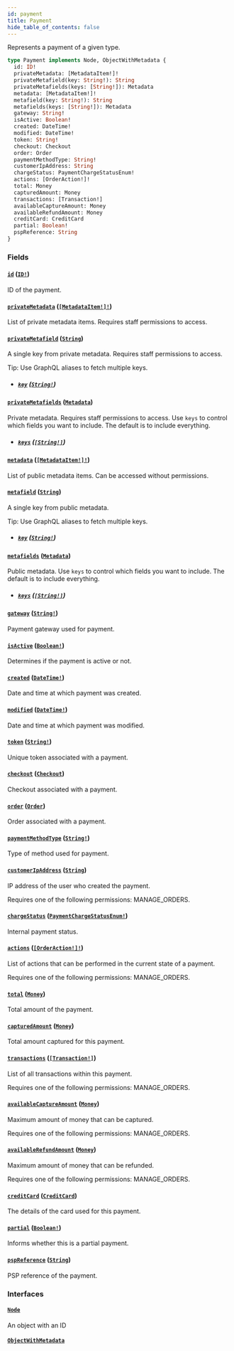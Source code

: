```yaml
---
id: payment
title: Payment
hide_table_of_contents: false
---
```


Represents a payment of a given type.

```graphql
type Payment implements Node, ObjectWithMetadata {
  id: ID!
  privateMetadata: [MetadataItem!]!
  privateMetafield(key: String!): String
  privateMetafields(keys: [String!]): Metadata
  metadata: [MetadataItem!]!
  metafield(key: String!): String
  metafields(keys: [String!]): Metadata
  gateway: String!
  isActive: Boolean!
  created: DateTime!
  modified: DateTime!
  token: String!
  checkout: Checkout
  order: Order
  paymentMethodType: String!
  customerIpAddress: String
  chargeStatus: PaymentChargeStatusEnum!
  actions: [OrderAction!]!
  total: Money
  capturedAmount: Money
  transactions: [Transaction!]
  availableCaptureAmount: Money
  availableRefundAmount: Money
  creditCard: CreditCard
  partial: Boolean!
  pspReference: String
}
```

### Fields

#### [`id`](#) ([`ID!`](../../../developer/api-reference/scalars/id))

ID of the payment.

#### [`privateMetadata`](#) ([`[MetadataItem!]!`](../../../developer/api-reference/objects/metadata-item))

List of private metadata items. Requires staff permissions to access.

#### [`privateMetafield`](#) ([`String`](../../../developer/api-reference/scalars/string))

A single key from private metadata. Requires staff permissions to access.

Tip: Use GraphQL aliases to fetch multiple keys.

- ##### [`key`](#) ([`String!`](../../../developer/api-reference/scalars/string))

#### [`privateMetafields`](#) ([`Metadata`](../../../developer/api-reference/scalars/metadata))

Private metadata. Requires staff permissions to access. Use `keys` to control which fields you want to include. The default is to include everything.

- ##### [`keys`](#) ([`[String!]`](../../../developer/api-reference/scalars/string))

#### [`metadata`](#) ([`[MetadataItem!]!`](../../../developer/api-reference/objects/metadata-item))

List of public metadata items. Can be accessed without permissions.

#### [`metafield`](#) ([`String`](../../../developer/api-reference/scalars/string))

A single key from public metadata.

Tip: Use GraphQL aliases to fetch multiple keys.

- ##### [`key`](#) ([`String!`](../../../developer/api-reference/scalars/string))

#### [`metafields`](#) ([`Metadata`](../../../developer/api-reference/scalars/metadata))

Public metadata. Use `keys` to control which fields you want to include. The default is to include everything.

- ##### [`keys`](#) ([`[String!]`](../../../developer/api-reference/scalars/string))

#### [`gateway`](#) ([`String!`](../../../developer/api-reference/scalars/string))

Payment gateway used for payment.

#### [`isActive`](#) ([`Boolean!`](../../../developer/api-reference/scalars/boolean))

Determines if the payment is active or not.

#### [`created`](#) ([`DateTime!`](../../../developer/api-reference/scalars/date-time))

Date and time at which payment was created.

#### [`modified`](#) ([`DateTime!`](../../../developer/api-reference/scalars/date-time))

Date and time at which payment was modified.

#### [`token`](#) ([`String!`](../../../developer/api-reference/scalars/string))

Unique token associated with a payment.

#### [`checkout`](#) ([`Checkout`](../../../developer/api-reference/objects/checkout))

Checkout associated with a payment.

#### [`order`](#) ([`Order`](../../../developer/api-reference/objects/order))

Order associated with a payment.

#### [`paymentMethodType`](#) ([`String!`](../../../developer/api-reference/scalars/string))

Type of method used for payment.

#### [`customerIpAddress`](#) ([`String`](../../../developer/api-reference/scalars/string))

IP address of the user who created the payment.

Requires one of the following permissions: MANAGE_ORDERS.

#### [`chargeStatus`](#) ([`PaymentChargeStatusEnum!`](../../../developer/api-reference/enums/payment-charge-status-enum))

Internal payment status.

#### [`actions`](#) ([`[OrderAction!]!`](../../../developer/api-reference/enums/order-action))

List of actions that can be performed in the current state of a payment.

Requires one of the following permissions: MANAGE_ORDERS.

#### [`total`](#) ([`Money`](../../../developer/api-reference/objects/money))

Total amount of the payment.

#### [`capturedAmount`](#) ([`Money`](../../../developer/api-reference/objects/money))

Total amount captured for this payment.

#### [`transactions`](#) ([`[Transaction!]`](../../../developer/api-reference/objects/transaction))

List of all transactions within this payment.

Requires one of the following permissions: MANAGE_ORDERS.

#### [`availableCaptureAmount`](#) ([`Money`](../../../developer/api-reference/objects/money))

Maximum amount of money that can be captured.

Requires one of the following permissions: MANAGE_ORDERS.

#### [`availableRefundAmount`](#) ([`Money`](../../../developer/api-reference/objects/money))

Maximum amount of money that can be refunded.

Requires one of the following permissions: MANAGE_ORDERS.

#### [`creditCard`](#) ([`CreditCard`](../../../developer/api-reference/objects/credit-card))

The details of the card used for this payment.

#### [`partial`](#) ([`Boolean!`](../../../developer/api-reference/scalars/boolean))

Informs whether this is a partial payment.

#### [`pspReference`](#) ([`String`](../../../developer/api-reference/scalars/string))

PSP reference of the payment.

### Interfaces

#### [`Node`](../../../developer/api-reference/interfaces/node)

An object with an ID

#### [`ObjectWithMetadata`](../../../developer/api-reference/interfaces/object-with-metadata)
